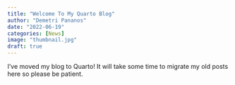 ```yaml
---
title: "Welcome To My Quarto Blog"
author: "Demetri Pananos"
date: "2022-06-19"
categories: [News]
image: "thumbnail.jpg"
draft: true
---
```



I've moved my blog to Quarto!  It will take some time to migrate my old posts here so please be patient.

